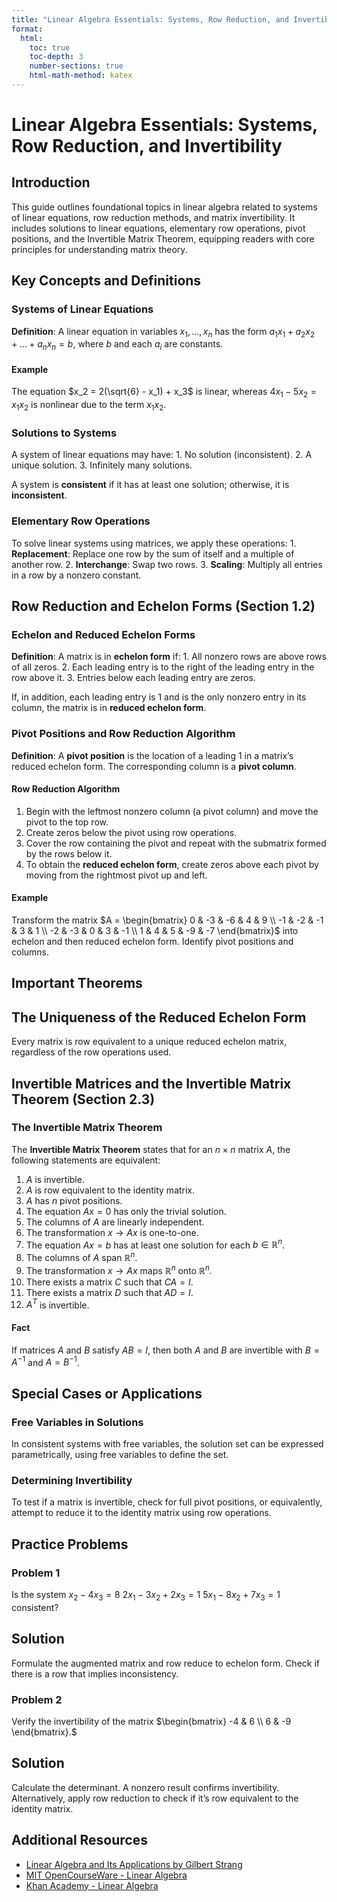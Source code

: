 ```yaml
---
title: "Linear Algebra Essentials: Systems, Row Reduction, and Invertibility"
format:
  html:
    toc: true
    toc-depth: 3
    number-sections: true
    html-math-method: katex
---
```


# Linear Algebra Essentials: Systems, Row Reduction, and Invertibility

## Introduction

This guide outlines foundational topics in linear algebra related to systems of linear equations, row reduction methods, and matrix invertibility. It includes solutions to linear equations, elementary row operations, pivot positions, and the Invertible Matrix Theorem, equipping readers with core principles for understanding matrix theory.

## Key Concepts and Definitions

### Systems of Linear Equations
::: {.callout-note}
**Definition**: A linear equation in variables $x_1, \dots, x_n$ has the form $a_1x_1 + a_2x_2 + \dots + a_nx_n = b$, where $b$ and each $a_i$ are constants.
:::

#### Example
The equation $x_2 = 2(\sqrt{6} - x_1) + x_3$ is linear, whereas $4x_1 - 5x_2 = x_1x_2$ is nonlinear due to the term $x_1x_2$.

### Solutions to Systems
A system of linear equations may have:
1. No solution (inconsistent).
2. A unique solution.
3. Infinitely many solutions.

A system is **consistent** if it has at least one solution; otherwise, it is **inconsistent**.

### Elementary Row Operations
To solve linear systems using matrices, we apply these operations:
1. **Replacement**: Replace one row by the sum of itself and a multiple of another row.
2. **Interchange**: Swap two rows.
3. **Scaling**: Multiply all entries in a row by a nonzero constant.

## Row Reduction and Echelon Forms (Section 1.2)

### Echelon and Reduced Echelon Forms
::: {.callout-note}
**Definition**: A matrix is in **echelon form** if:
1. All nonzero rows are above rows of all zeros.
2. Each leading entry is to the right of the leading entry in the row above it.
3. Entries below each leading entry are zeros.
:::

If, in addition, each leading entry is 1 and is the only nonzero entry in its column, the matrix is in **reduced echelon form**.

### Pivot Positions and Row Reduction Algorithm
::: {.callout-note}
**Definition**: A **pivot position** is the location of a leading 1 in a matrix’s reduced echelon form. The corresponding column is a **pivot column**.
:::

#### Row Reduction Algorithm
1. Begin with the leftmost nonzero column (a pivot column) and move the pivot to the top row.
2. Create zeros below the pivot using row operations.
3. Cover the row containing the pivot and repeat with the submatrix formed by the rows below it.
4. To obtain the **reduced echelon form**, create zeros above each pivot by moving from the rightmost pivot up and left.

#### Example
Transform the matrix $A = \begin{bmatrix} 0 & -3 & -6 & 4 & 9 \\ -1 & -2 & -1 & 3 & 1 \\ -2 & -3 & 0 & 3 & -1 \\ 1 & 4 & 5 & -9 & -7 \end{bmatrix}$ into echelon and then reduced echelon form. Identify pivot positions and columns.

## Important Theorems

::: {.callout-tip}
## The Uniqueness of the Reduced Echelon Form
Every matrix is row equivalent to a unique reduced echelon matrix, regardless of the row operations used.
:::

## Invertible Matrices and the Invertible Matrix Theorem (Section 2.3)

### The Invertible Matrix Theorem
The **Invertible Matrix Theorem** states that for an $n \times n$ matrix $A$, the following statements are equivalent:

1. $A$ is invertible.
2. $A$ is row equivalent to the identity matrix.
3. $A$ has $n$ pivot positions.
4. The equation $Ax = 0$ has only the trivial solution.
5. The columns of $A$ are linearly independent.
6. The transformation $x \to Ax$ is one-to-one.
7. The equation $Ax = b$ has at least one solution for each $b \in \mathbb{R}^n$.
8. The columns of $A$ span $\mathbb{R}^n$.
9. The transformation $x \to Ax$ maps $\mathbb{R}^n$ onto $\mathbb{R}^n$.
10. There exists a matrix $C$ such that $CA = I$.
11. There exists a matrix $D$ such that $AD = I$.
12. $A^T$ is invertible.

#### Fact
If matrices $A$ and $B$ satisfy $AB = I$, then both $A$ and $B$ are invertible with $B = A^{-1}$ and $A = B^{-1}$.

## Special Cases or Applications

### Free Variables in Solutions
In consistent systems with free variables, the solution set can be expressed parametrically, using free variables to define the set.

### Determining Invertibility
To test if a matrix is invertible, check for full pivot positions, or equivalently, attempt to reduce it to the identity matrix using row operations.

## Practice Problems

### Problem 1
Is the system
$x_2 - 4x_3 = 8$
$2x_1 - 3x_2 + 2x_3 = 1$
$5x_1 - 8x_2 + 7x_3 = 1$
consistent?

::: {.callout-note collapse="true"}
## Solution
Formulate the augmented matrix and row reduce to echelon form. Check if there is a row that implies inconsistency.
:::

### Problem 2
Verify the invertibility of the matrix 
$\begin{bmatrix} -4 & 6 \\ 6 & -9 \end{bmatrix}.$

::: {.callout-note collapse="true"}
## Solution
Calculate the determinant. A nonzero result confirms invertibility. Alternatively, apply row reduction to check if it’s row equivalent to the identity matrix.
:::

## Additional Resources

- [Linear Algebra and Its Applications by Gilbert Strang](https://example.com)
- [MIT OpenCourseWare - Linear Algebra](https://ocw.mit.edu/courses/mathematics/18-06-linear-algebra-spring-2010/)
- [Khan Academy - Linear Algebra](https://www.khanacademy.org/math/linear-algebra)
